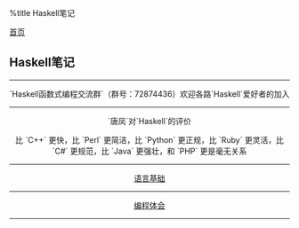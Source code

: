 %title Haskell笔记

[[../../index|首页]]
==Haskell笔记==
----
<center>`Haskell函数式编程交流群`（群号：72874436）欢迎各路`Haskell`爱好者的加入</center>
----
<center>
`唐凤`对`Haskell`的评价

比 `C++` 更快，比 `Perl` 更简洁，比 `Python` 更正规，比 `Ruby` 更灵活，比 `C#` 更规范，比 `Java` 更强壮，和 `PHP` 更是毫无关系
</center>
----
<center>
[[base/index|语言基础]]
----
[[taste/index|编程体会]]
</center>
----
